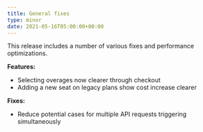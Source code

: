 ```yaml
---
title: General fixes
type: minor
date: 2021-05-16T05:00:00+00:00
---
```

This release includes a number of various fixes and performance optimizations.

**Features:**

* Selecting overages now clearer through checkout
* Adding a new seat on legacy plans show cost increase clearer

**Fixes:**

* Reduce potential cases for multiple API requests triggering simultaneously
